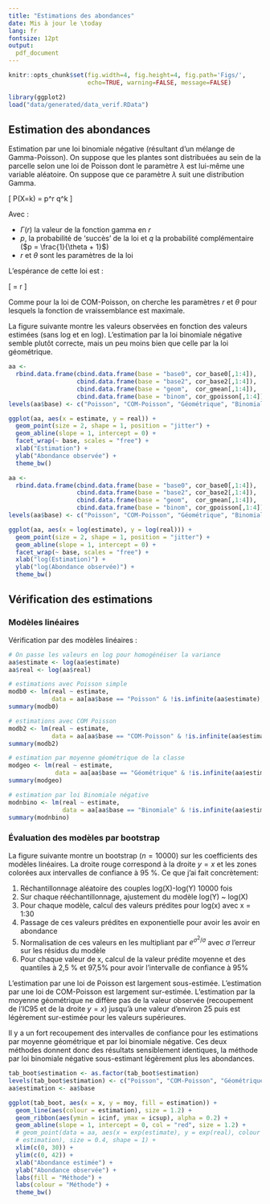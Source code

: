 ```yaml
---
title: "Estimations des abondances"
date: Mis à jour le \today
lang: fr
fontsize: 12pt
output:
  pdf_document
---
```


```r
knitr::opts_chunk$set(fig.width=4, fig.height=4, fig.path='Figs/',
                      echo=TRUE, warning=FALSE, message=FALSE)
```
```r
library(ggplot2)
load("data/generated/data_verif.RData")
```

## Estimation des abondances

Estimation par une loi binomiale négative (résultant d'un mélange de
Gamma-Poisson).
On suppose que les plantes sont distribuées au sein de la parcelle selon une loi
de Poisson dont le paramètre $\lambda$ est lui-même une variable aléatoire.
On suppose que ce paramètre $\lambda$ suit une distribution Gamma.

\[
  P(X=k) = \frac{\Gamma(k+r)}{\Gamma(r)k!} p^r q^k
\]

Avec :

- $\Gamma(r)$ la valeur de la fonction gamma en $r$
- $p$, la probabilité de 'succès' de la loi et $q$ la probabilité complémentaire
  ($p = \frac{1}{\theta + 1}$)
- $r$ et $\theta$ sont les paramètres de la loi

L'espérance de cette loi est :

\[
  \lambda = r\frac{q}{p}
\]

Comme pour la loi de COM-Poisson, on cherche les paramètres $r$ et $\theta$ pour
lesquels la fonction de vraissemblance est maximale.

La figure suivante montre les valeurs observées en fonction des valeurs estimées
(sans log et en log).
L'estimation par la loi binomiale négative semble plutôt correcte, mais un peu
moins bien que celle par la loi géométrique.

```r
aa <-
  rbind.data.frame(cbind.data.frame(base = "base0", cor_base0[,1:4]),
                   cbind.data.frame(base = "base2", cor_base2[,1:4]),
                   cbind.data.frame(base = "geom",  cor_gmean[,1:4]),
                   cbind.data.frame(base = "binom", cor_gpoisson[,1:4]))
levels(aa$base) <- c("Poisson", "COM-Poisson", "Géométrique", "Binomiale")

ggplot(aa, aes(x = estimate, y = real)) +
  geom_point(size = 2, shape = 1, position = "jitter") +
  geom_abline(slope = 1, intercept = 0) +
  facet_wrap(~ base, scales = "free") +
  xlab("Estimation") +
  ylab("Abondance observée") +
  theme_bw()
```

```r
aa <-
  rbind.data.frame(cbind.data.frame(base = "base0", cor_base0[,1:4]),
                   cbind.data.frame(base = "base2", cor_base2[,1:4]),
                   cbind.data.frame(base = "geom",  cor_gmean[,1:4]),
                   cbind.data.frame(base = "binom", cor_gpoisson[,1:4]))
levels(aa$base) <- c("Poisson", "COM-Poisson", "Géométrique", "Binomiale")

ggplot(aa, aes(x = log(estimate), y = log(real))) +
  geom_point(size = 2, shape = 1, position = "jitter") +
  geom_abline(slope = 1, intercept = 0) +
  facet_wrap(~ base, scales = "free") +
  xlab("log(Estimation)") +
  ylab("log(Abondance observée)") +
  theme_bw()
```


## Vérification des estimations

### Modèles linéaires

Vérification par des modèles linéaires :

```r
# On passe les valeurs en log pour homogénéiser la variance
aa$estimate <- log(aa$estimate)
aa$real <- log(aa$real)

# estimations avec Poisson simple
modb0 <- lm(real ~ estimate,
            data = aa[aa$base == "Poisson" & !is.infinite(aa$estimate),])
summary(modb0)

# estimations avec COM Poisson
modb2 <- lm(real ~ estimate,
            data = aa[aa$base == "COM-Poisson" & !is.infinite(aa$estimate),])
summary(modb2)

# estimation par moyenne géométrique de la classe
modgeo <- lm(real ~ estimate,
             data = aa[aa$base == "Géométrique" & !is.infinite(aa$estimate),])
summary(modgeo)

# estimation par loi Binomiale négative
modnbino <- lm(real ~ estimate,
               data = aa[aa$base == "Binomiale" & !is.infinite(aa$estimate),])
summary(modnbino)
```

### Évaluation des modèles par bootstrap

La figure suivante montre un bootstrap ($n=10000$) sur les coefficients des
modèles linéaires. La droite rouge correspond à la droite $y=x$ et les zones
colorées aux intervalles de confiance à 95 %.
Ce que j'ai fait concrètement:

1. Réchantillonnage aléatoire des couples log(X)-log(Y) 10000 fois
2. Sur chaque rééchantillonnage, ajustement du modèle log(Y) ~ log(X)
3. Pour chaque modèle, calcul des valeurs prédites pour log(x) avec x = 1:30
4. Passage de ces valeurs prédites en exponentielle pour avoir les avoir en
   abondance
5. Normalisation de ces valeurs en les multipliant par $e^{\sigma^2/\sigma}$
   avec $\sigma$ l'erreur sur les résidus du modèle
6. Pour chaque valeur de x, calcul de la valeur prédite moyenne et des quantiles
   à 2,5 % et 97,5% pour avoir l'intervalle de confiance à 95%

L'estimation par une loi de Poisson est largement sous-estimée.
L'estimation par une loi de COM-Poisson est largement sur-estimée.
L'estimation par la moyenne géométrique ne diffère pas de la valeur observée
(recoupement de l'IC95 et de la droite $y=x$) jusqu'à une valeur d'environ 25
puis est légèrement sur-estimée pour les valeurs supérieures.

Il y a un fort recoupement des intervalles de confiance pour les estimations par
moyenne géométrique et par loi binomiale négative.
Ces deux méthodes donnent donc des résultats sensiblement identiques, la méthode
par loi binomiale négative sous-estimant légèrement plus les abondances.

```r
tab_boot$estimation <- as.factor(tab_boot$estimation)
levels(tab_boot$estimation) <- c("Poisson", "COM-Poisson", "Géométrique", "Binomiale")
aa$estimation <- aa$base

ggplot(tab_boot, aes(x = x, y = moy, fill = estimation)) +
  geom_line(aes(colour = estimation), size = 1.2) +
  geom_ribbon(aes(ymin = icinf, ymax = icsup), alpha = 0.2) +
  geom_abline(slope = 1, intercept = 0, col = "red", size = 1.2) +
  # geom_point(data = aa, aes(x = exp(estimate), y = exp(real), colour =
  # estimation), size = 0.4, shape = 1) +
  xlim(c(0, 30)) +
  ylim(c(0, 42)) +
  xlab("Abondance estimée") +
  ylab("Abondance observée") +
  labs(fill = "Méthode") +
  labs(colour = "Méthode") +
  theme_bw()
```

